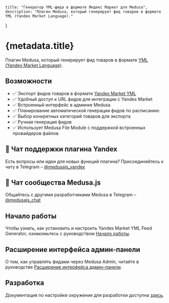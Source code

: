 	title: "Генератор YML-фида в формате Яндекс Маркет для Medusa",
	description: "Плагин Medusa, который генерирует фид товаров в формате YML (Yandex Market Language)."
}

# {metadata.title}

Плагин Medusa, который генерирует фид товаров в формате <a href="https://yandex.com/support/direct/feeds/requirements-yml.html">YML (Yandex Market Language)</a>.

## Возможности

- ✅ Экспорт фидов товаров в формате [Yandex Market YML](https://yandex.com/support/direct/en/feeds/requirements-yml.html)
- ✅ Удобный доступ к URL фидов для интеграции с Yandex Market
- ✅ Встроенный интерфейс в админке Medusa
- ✅ Планирование автоматической генерации фидов по расписанию
- ✅ Выбор конкретных категорий товаров для экспорта
- ✅ Ручная генерация фидов
- ✅ Использует Medusa File Module с поддержкой встроенных провайдеров файлов

## 💬 Чат поддержки плагина Yandex

Есть вопросы или идеи для новых функций плагина?
Присоединяйтесь к чату в Telegram – [@medusajs_yandex](https://t.me/medusajs_yandex)

## 👥 Чат сообщества Medusa.js

Общайтесь с другими разработчиками Medusa в Telegram – [@medusajs_chat](https://t.me/medusajs_chat)

## Начало работы

Чтобы узнать, как установить и настроить Yandex Market YML Feed Generator, ознакомьтесь с руководством [Начало работы](yandex-feed/getting-started).

## Расширение интерфейса админ-панели

О том, как управлять фидами через Medusa Admin, читайте в руководстве [Расширение интерфейса админ-панели](yandex-feed/admin-ui-extension).

## Разработка

Документация по настройке окружения для разработки доступна [здесь](https://github.com/gorgojs/medusa-plugins/tree/main/examples/feed-yandex).
